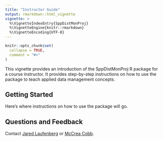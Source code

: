 ```yaml
---
title: "Instructor Guide"
output: rmarkdown::html_vignette
vignette: >
  %\VignetteIndexEntry{SppDistMonProj}
  %\VignetteEngine{knitr::rmarkdown}
  %\VignetteEncoding{UTF-8}
---
```


```r
knitr::opts_chunk$set(
  collapse = TRUE,
  comment = "#>"
)
```

This vignette provides an introduction of the SppDistMonProj R package for a course instructor. It provides step-by-step instructions on how to use the package to teach applied data management concepts.

## Getting Started

Here's where instructions on how to use the package will go.

## Questions and Feedback

Contact [Jared Laufenberg](mailto: jared_laufenberg@fws.gov) or 
[McCrea Cobb](mailto: mccrea_cobb@fws.gov). 
